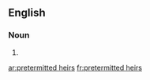 ==English==

===Noun===
{{head|en|plural|head=[[pretermitted]] [[heir]]s}}

# {{plural of|pretermitted heir|lang=en|nocat=1}}

[[ar:pretermitted heirs]]
[[fr:pretermitted heirs]]